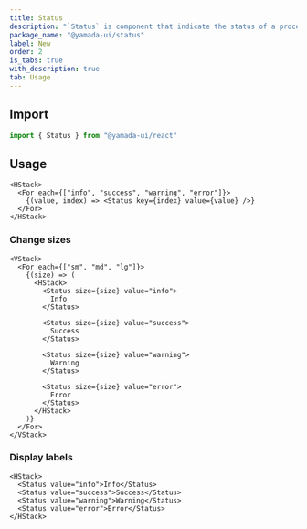 ```yaml
---
title: Status
description: "`Status` is component that indicate the status of a process or state."
package_name: "@yamada-ui/status"
label: New
order: 2
is_tabs: true
with_description: true
tab: Usage
---
```


## Import

```ts
import { Status } from "@yamada-ui/react"
```

## Usage

```tsx
<HStack>
  <For each={["info", "success", "warning", "error"]}>
    {(value, index) => <Status key={index} value={value} />}
  </For>
</HStack>
```

### Change sizes

```tsx
<VStack>
  <For each={["sm", "md", "lg"]}>
    {(size) => (
      <HStack>
        <Status size={size} value="info">
          Info
        </Status>

        <Status size={size} value="success">
          Success
        </Status>

        <Status size={size} value="warning">
          Warning
        </Status>

        <Status size={size} value="error">
          Error
        </Status>
      </HStack>
    )}
  </For>
</VStack>
```

### Display labels

```tsx
<HStack>
  <Status value="info">Info</Status>
  <Status value="success">Success</Status>
  <Status value="warning">Warning</Status>
  <Status value="error">Error</Status>
</HStack>
```

